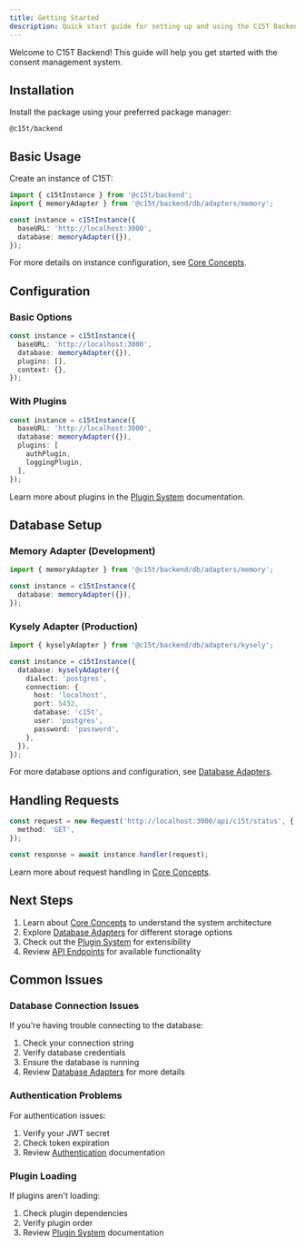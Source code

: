 ```yaml
---
title: Getting Started
description: Quick start guide for setting up and using the C15T Backend package, including installation, basic configuration, and common issues.
---
```


Welcome to C15T Backend! This guide will help you get started with the consent management system.

## Installation

Install the package using your preferred package manager:

```package-install
@c15t/backend
```

## Basic Usage

Create an instance of C15T:

```typescript
import { c15tInstance } from '@c15t/backend';
import { memoryAdapter } from '@c15t/backend/db/adapters/memory';

const instance = c15tInstance({
  baseURL: 'http://localhost:3000',
  database: memoryAdapter({}),
});
```

For more details on instance configuration, see [Core Concepts](./backend/core-concepts#instance-management).

## Configuration

### Basic Options

```typescript
const instance = c15tInstance({
  baseURL: 'http://localhost:3000',
  database: memoryAdapter({}),
  plugins: [],
  context: {},
});
```


### With Plugins

```typescript
const instance = c15tInstance({
  baseURL: 'http://localhost:3000',
  database: memoryAdapter({}),
  plugins: [
    authPlugin,
    loggingPlugin,
  ],
});
```

Learn more about plugins in the [Plugin System](./plugins) documentation.

## Database Setup

### Memory Adapter (Development)

```typescript
import { memoryAdapter } from '@c15t/backend/db/adapters/memory';

const instance = c15tInstance({
  database: memoryAdapter({}),
});
```

### Kysely Adapter (Production)

```typescript
import { kyselyAdapter } from '@c15t/backend/db/adapters/kysely';

const instance = c15tInstance({
  database: kyselyAdapter({
    dialect: 'postgres',
    connection: {
      host: 'localhost',
      port: 5432,
      database: 'c15t',
      user: 'postgres',
      password: 'password',
    },
  }),
});
```

For more database options and configuration, see [Database Adapters](./backend/database-adapters).

## Handling Requests

```typescript
const request = new Request('http://localhost:3000/api/c15t/status', {
  method: 'GET',
});

const response = await instance.handler(request);
```

Learn more about request handling in [Core Concepts](./backend/core-concepts#request-handling).

## Next Steps

1. Learn about [Core Concepts](./backend/core-concepts) to understand the system architecture
2. Explore [Database Adapters](./backend/database-adapters) for different storage options
3. Check out the [Plugin System](./backend/plugins) for extensibility
4. Review [API Endpoints](./backend/endpoints) for available functionality

## Common Issues

### Database Connection Issues

If you're having trouble connecting to the database:
1. Check your connection string
2. Verify database credentials
3. Ensure the database is running
4. Review [Database Adapters](./backend/database-adapters#error-handling) for more details

### Authentication Problems

For authentication issues:
1. Verify your JWT secret
2. Check token expiration
3. Review [Authentication](./backend/authentication#error-handling) documentation

### Plugin Loading

If plugins aren't loading:
1. Check plugin dependencies
2. Verify plugin order
3. Review [Plugin System](./backend/plugins#common-issues) documentation


